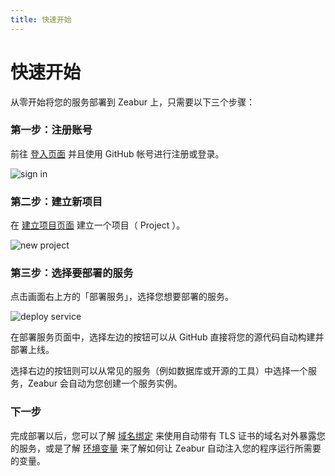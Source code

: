 ```yaml
---
title: 快速开始
---
```


# 快速开始

从零开始将您的服务部署到 Zeabur 上，只需要以下三个步骤：

### 第一步：注册账号

前往 [登入页面](https://zeabur.com/login) 并且使用 GitHub 帐号进行注册或登录。

![sign in](/sign-in-screenshot.png)

### 第二步：建立新项目

在 [建立项目页面](https://zeabur.com/projects/new) 建立一个项目（ Project ）。

![new project](/create-project-screenshot.png)

### 第三步：选择要部署的服务

点击画面右上方的「部署服务」，选择您想要部署的服务。

![deploy service](/deploy-service-screenshot.png)

在部署服务页面中，选择左边的按钮可以从 GitHub 直接将您的源代码自动构建并部署上线。

选择右边的按钮则可以从常见的服务（例如数据库或开源的工具）中选择一个服务，Zeabur 会自动为您创建一个服务实例。

### 下一步

完成部署以后，您可以了解 [域名绑定](/zh-CN/domain) 来使用自动带有 TLS 证书的域名对外暴露您的服务，或是了解 [环境变量](/zh-CN/variables) 来了解如何让 Zeabur 自动注入您的程序运行所需要的变量。
